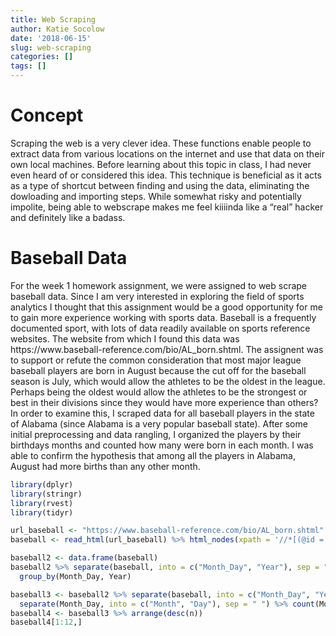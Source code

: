 ```yaml
---
title: Web Scraping
author: Katie Socolow
date: '2018-06-15'
slug: web-scraping
categories: []
tags: []
---
```

# Concept 
Scraping the web is a very clever idea. These functions enable people to extract data from various locations on the internet and use that data on their own local machines. Before learning about this topic in class, I had never even heard of or considered this idea. This technique is beneficial as it acts as a type of shortcut between finding and using the data, eliminating the dowloading and importing steps. While somewhat risky and potentially impolite, being able to webscrape makes me feel kiiiinda like a "real" hacker and definitely like a badass.

# Baseball Data
For the week 1 homework assignment, we were assigned to web scrape baseball data. Since I am very interested in exploring the field of sports analytics I thought that this assignment would be a good opportunity for me to gain more experience working with sports data. Baseball is a frequently documented sport, with lots of data readily available on sports reference websites. The website from which I found this data was https://www.baseball-reference.com/bio/AL_born.shtml. The assignent was to support or refute the common consideration that most major league baseball players are born in August because the cut off for the baseball season is July, which would allow the athletes to be the oldest in the league. Perhaps being the oldest would allow the athletes to be the strongest or best in their divisions since they would have more experience than others? In order to examine this, I scraped data for all baseball players in the state of Alabama (since Alabama is a very popular baseball state). After some initial preprocessing and data rangling, I organized the players by their birthdays months and counted how many were born in each month. I was able to confirm the hypothesis that among all the players in Alabama, August had more births than any other month. 

```r
library(dplyr)
library(stringr)
library(rvest)
library(tidyr)
```

```r
url_baseball <- "https://www.baseball-reference.com/bio/AL_born.shtml"
baseball <- read_html(url_baseball) %>% html_nodes(xpath = '//*[(@id = "bio_batting")]//tr//*[(((count(preceding-sibling::*) + 1) = 24) and parent::*)]') %>% html_text

baseball2 <- data.frame(baseball) 
baseball2 %>% separate(baseball, into = c("Month_Day", "Year"), sep = ",") %>% 
  group_by(Month_Day, Year)
```

```r
baseball3 <- baseball2 %>% separate(baseball, into = c("Month_Day", "Year"), sep = ",") %>% 
  separate(Month_Day, into = c("Month", "Day"), sep = " ") %>% count(Month)
baseball4 <- baseball3 %>% arrange(desc(n)) 
baseball4[1:12,]
```